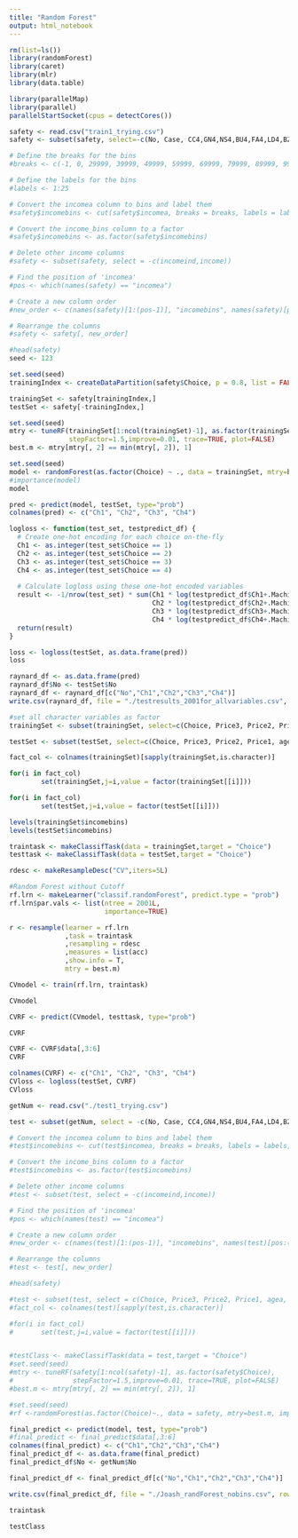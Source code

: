 ```yaml
---
title: "Random Forest"
output: html_notebook
---
```


```r
rm(list=ls())
library(randomForest)
library(caret)
library(mlr)
library(data.table)
```

```r
library(parallelMap)
library(parallel)
parallelStartSocket(cpus = detectCores())
```

```r
safety <- read.csv("train1_trying.csv")
safety <- subset(safety, select=-c(No, Case, CC4,GN4,NS4,BU4,FA4,LD4,BZ4,FC4,FP4,RP4,PP4,KA4,SC4,TS4,NV4,MA4,LB4,AF4,HU4,Price4))

# Define the breaks for the bins
#breaks <- c(-1, 0, 29999, 39999, 49999, 59999, 69999, 79999, 89999, 99999, 109999, 119999, 129999, 139999, 149999, 159999, 169999, 179999, 189999, 199999, 219999, 239999, 259999, 279999, 299999, Inf)

# Define the labels for the bins
#labels <- 1:25

# Convert the incomea column to bins and label them
#safety$incomebins <- cut(safety$incomea, breaks = breaks, labels = labels, include.lowest = TRUE)

# Convert the income_bins column to a factor
#safety$incomebins <- as.factor(safety$incomebins)

# Delete other income columns
#safety <- subset(safety, select = -c(incomeind,income))
```

```r
# Find the position of 'incomea'
#pos <- which(names(safety) == "incomea")

# Create a new column order
#new_order <- c(names(safety)[1:(pos-1)], "incomebins", names(safety)[pos:(length(safety)-1)])

# Rearrange the columns
#safety <- safety[, new_order]

#head(safety)
seed <- 123
```

```r
set.seed(seed)
trainingIndex <- createDataPartition(safety$Choice, p = 0.8, list = FALSE)

trainingSet <- safety[trainingIndex,]
testSet <- safety[-trainingIndex,]
```

```r
set.seed(seed)
mtry <- tuneRF(trainingSet[1:ncol(trainingSet)-1], as.factor(trainingSet$Choice),
               stepFactor=1.5,improve=0.01, trace=TRUE, plot=FALSE)
best.m <- mtry[mtry[, 2] == min(mtry[, 2]), 1]
```

```r
set.seed(seed)
model <- randomForest(as.factor(Choice) ~ ., data = trainingSet, mtry=best.m, importance=TRUE, ntree = 2001)
#importance(model)
model
```

```r
pred <- predict(model, testSet, type="prob")
colnames(pred) <- c("Ch1", "Ch2", "Ch3", "Ch4")
```

```r
logloss <- function(test_set, testpredict_df) {
  # Create one-hot encoding for each choice on-the-fly
  Ch1 <- as.integer(test_set$Choice == 1)
  Ch2 <- as.integer(test_set$Choice == 2)
  Ch3 <- as.integer(test_set$Choice == 3)
  Ch4 <- as.integer(test_set$Choice == 4)
  
  # Calculate logloss using these one-hot encoded variables
  result <- -1/nrow(test_set) * sum(Ch1 * log(testpredict_df$Ch1+.Machine$double.eps) +
                                    Ch2 * log(testpredict_df$Ch2+.Machine$double.eps) +
                                    Ch3 * log(testpredict_df$Ch3+.Machine$double.eps) +
                                    Ch4 * log(testpredict_df$Ch4+.Machine$double.eps))
  return(result)
}
```

```r
loss <- logloss(testSet, as.data.frame(pred))
loss
```
```r
raynard_df <- as.data.frame(pred)
raynard_df$No <- testSet$No
raynard_df <- raynard_df[c("No","Ch1","Ch2","Ch3","Ch4")]
write.csv(raynard_df, file = "./testresults_2001for_allvariables.csv", row.names = FALSE)
```


```r
#set all character variables as factor
trainingSet <- subset(trainingSet, select=c(Choice, Price3, Price2, Price1, agea, incomea, milesa, nighta, year, yearind, incomebins, miles, milesind ,nightind, night, pparkind, ppark, segment, segmentind, region, regionind, BU3))

testSet <- subset(testSet, select=c(Choice, Price3, Price2, Price1, agea, incomea, milesa, nighta, year, yearind, incomebins, miles, milesind ,nightind, night, pparkind, ppark, segment, segmentind, region, regionind, BU3))

fact_col <- colnames(trainingSet)[sapply(trainingSet,is.character)]

for(i in fact_col)
        set(trainingSet,j=i,value = factor(trainingSet[[i]]))

for(i in fact_col)
        set(testSet,j=i,value = factor(testSet[[i]]))
```

```r
levels(trainingSet$incomebins)
levels(testSet$incomebins)
```


```r
traintask <- makeClassifTask(data = trainingSet,target = "Choice")
testtask <- makeClassifTask(data = testSet,target = "Choice")
```

```r
rdesc <- makeResampleDesc("CV",iters=5L)
```

```r
#Random Forest without Cutoff
rf.lrn <- makeLearner("classif.randomForest", predict.type = "prob")
rf.lrn$par.vals <- list(ntree = 2001L,
                        importance=TRUE)

r <- resample(learner = rf.lrn
              ,task = traintask
              ,resampling = rdesc
              ,measures = list(acc)
              ,show.info = T,
              mtry = best.m)
```

```r
CVmodel <- train(rf.lrn, traintask)
```

```r
CVmodel
```

```r
CVRF <- predict(CVmodel, testtask, type="prob")
```

```r
CVRF
```

```r
CVRF <- CVRF$data[,3:6]
CVRF
```

```r
colnames(CVRF) <- c("Ch1", "Ch2", "Ch3", "Ch4")
CVloss <- logloss(testSet, CVRF)
CVloss
```

```r
getNum <- read.csv("./test1_trying.csv")

test <- subset(getNum, select = -c(No, Case, CC4,GN4,NS4,BU4,FA4,LD4,BZ4,FC4,FP4,RP4,PP4,KA4,SC4,TS4,NV4,MA4,LB4,AF4,HU4,Price4))

# Convert the incomea column to bins and label them
#test$incomebins <- cut(test$incomea, breaks = breaks, labels = labels, include.lowest = TRUE)

# Convert the income_bins column to a factor
#test$incomebins <- as.factor(test$incomebins)

# Delete other income columns
#test <- subset(test, select = -c(incomeind,income))

# Find the position of 'incomea'
#pos <- which(names(test) == "incomea")

# Create a new column order
#new_order <- c(names(test)[1:(pos-1)], "incomebins", names(test)[pos:(length(test)-1)])

# Rearrange the columns
#test <- test[, new_order]

#head(safety)

```

```r
#test <- subset(test, select = c(Choice, Price3, Price2, Price1, agea, incomea, milesa, nighta, year, yearind, income, incomeind, miles, milesind ,nightind, night, pparkind, ppark, segment, segmentind, region, regionind, BU3))
#fact_col <- colnames(test)[sapply(test,is.character)]

#for(i in fact_col)
#       set(test,j=i,value = factor(test[[i]]))


#testClass <- makeClassifTask(data = test,target = "Choice")
#set.seed(seed)
#mtry <- tuneRF(safety[1:ncol(safety)-1], as.factor(safety$Choice),
#               stepFactor=1.5,improve=0.01, trace=TRUE, plot=FALSE)
#best.m <- mtry[mtry[, 2] == min(mtry[, 2]), 1]

#set.seed(seed)
#rf <-randomForest(as.factor(Choice)~., data = safety, mtry=best.m, importance=TRUE)

final_predict <- predict(model, test, type="prob")
#final_predict <- final_predict$data[,3:6]
colnames(final_predict) <- c("Ch1","Ch2","Ch3","Ch4")
final_predict_df <- as.data.frame(final_predict)
final_predict_df$No <- getNum$No

final_predict_df <- final_predict_df[c("No","Ch1","Ch2","Ch3","Ch4")]
```

```r
write.csv(final_predict_df, file = "./Joash_randForest_nobins.csv", row.names = FALSE)
```

```r
traintask
```
```r
testClass
```


